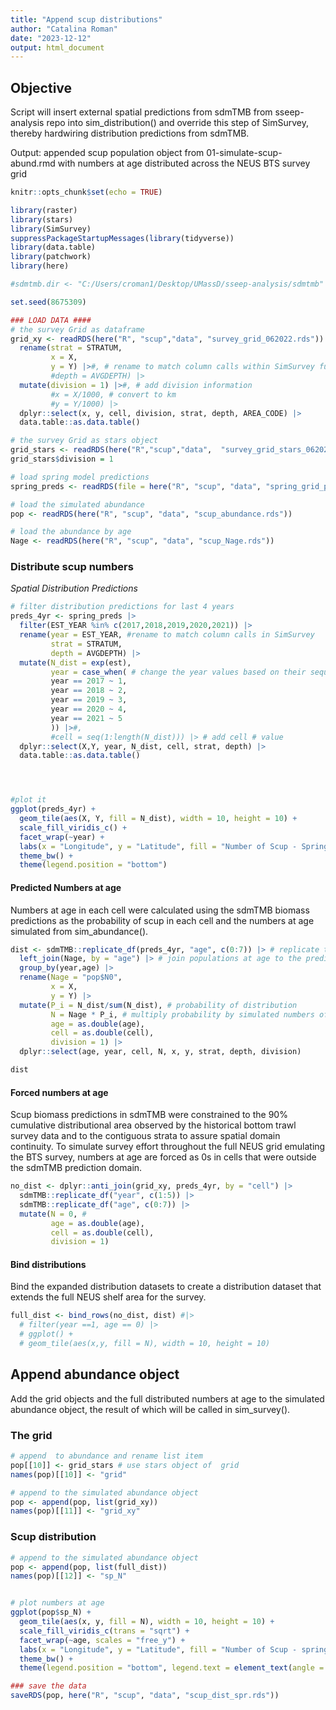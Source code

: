 ```yaml
---
title: "Append scup distributions"
author: "Catalina Roman"
date: "2023-12-12"
output: html_document
---
```


## Objective 
Script will insert external spatial predictions from sdmTMB from sseep-analysis repo into sim_distribution() and override this step of SimSurvey, thereby hardwiring distribution predictions from sdmTMB. 

Output: appended scup population object from 01-simulate-scup-abund.rmd with numbers at age distributed across the NEUS BTS survey grid 


```r
knitr::opts_chunk$set(echo = TRUE)

library(raster)
library(stars)
library(SimSurvey)
suppressPackageStartupMessages(library(tidyverse))
library(data.table)
library(patchwork)
library(here)

#sdmtmb.dir <- "C:/Users/croman1/Desktop/UMassD/sseep-analysis/sdmtmb"

set.seed(8675309)
```


```r
### LOAD DATA ####
# the survey Grid as dataframe
grid_xy <- readRDS(here("R", "scup","data", "survey_grid_062022.rds")) |>
  rename(strat = STRATUM, 
         x = X, 
         y = Y) |>#, # rename to match column calls within SimSurvey functions
         #depth = AVGDEPTH) |>
  mutate(division = 1) |>#, # add division information
         #x = X/1000, # convert to km
         #y = Y/1000) |>
  dplyr::select(x, y, cell, division, strat, depth, AREA_CODE) |>
  data.table::as.data.table()

# the survey Grid as stars object
grid_stars <- readRDS(here("R","scup","data",  "survey_grid_stars_062022.rds"))
grid_stars$division = 1

# load spring model predictions
spring_preds <- readRDS(file = here("R", "scup", "data", "spring_grid_preds.rds"))

# load the simulated abundance
pop <- readRDS(here("R", "scup", "data", "scup_abundance.rds"))

# load the abundance by age
Nage <- readRDS(here("R", "scup", "data", "scup_Nage.rds"))

```

### Distribute scup numbers 

_Spatial Distribution Predictions_ 

```r
# filter distribution predictions for last 4 years
preds_4yr <- spring_preds |>
  filter(EST_YEAR %in% c(2017,2018,2019,2020,2021)) |>
  rename(year = EST_YEAR, #rename to match column calls in SimSurvey
         strat = STRATUM,
         depth = AVGDEPTH) |>
  mutate(N_dist = exp(est),
         year = case_when( # change the year values based on their sequence 
         year == 2017 ~ 1,
         year == 2018 ~ 2,
         year == 2019 ~ 3,
         year == 2020 ~ 4,
         year == 2021 ~ 5
         )) |>#,
         #cell = seq(1:length(N_dist))) |> # add cell # value 
  dplyr::select(X,Y, year, N_dist, cell, strat, depth) |>
  data.table::as.data.table()




#plot it
ggplot(preds_4yr) +
  geom_tile(aes(X, Y, fill = N_dist), width = 10, height = 10) +
  scale_fill_viridis_c() +
  facet_wrap(~year) +
  labs(x = "Longitude", y = "Latitude", fill = "Number of Scup - Spring") +
  theme_bw() +
  theme(legend.position = "bottom")

```

#### Predicted Numbers at age

Numbers at age in each cell were calculated using the sdmTMB biomass predictions as the probability of scup in each cell and the numbers at age simulated from sim_abundance(). 
```r
dist <- sdmTMB::replicate_df(preds_4yr, "age", c(0:7)) |> # replicate the predictions over each age, so there are distributions for each age
  left_join(Nage, by = "age") |> # join populations at age to the predictions
  group_by(year,age) |>
  rename(Nage = "pop$N0",
         x = X,
         y = Y) |>
  mutate(P_i = N_dist/sum(N_dist), # probability of distribution
         N = Nage * P_i, # multiply probability by simulated numbers of age
         age = as.double(age),
         cell = as.double(cell), 
         division = 1) |>
  dplyr::select(age, year, cell, N, x, y, strat, depth, division)

dist

```

#### Forced numbers at age

Scup biomass predictions in sdmTMB were constrained to the 90% cumulative distributional area observed by the historical bottom trawl survey data and to the contiguous strata to assure spatial domain continuity. To simulate survey effort throughout the full NEUS grid emulating the BTS survey, numbers at age are forced as 0s in cells that were outside the sdmTMB prediction domain. 
```r
no_dist <- dplyr::anti_join(grid_xy, preds_4yr, by = "cell") |>
  sdmTMB::replicate_df("year", c(1:5)) |>
  sdmTMB::replicate_df("age", c(0:7)) |>
  mutate(N = 0, #
         age = as.double(age),
         cell = as.double(cell), 
         division = 1) 
```

#### Bind distributions

Bind the expanded distribution datasets to create a distribution dataset that extends the full NEUS shelf area for the survey.
```r
full_dist <- bind_rows(no_dist, dist) #|>
  # filter(year ==1, age == 0) |>
  # ggplot() +
  # geom_tile(aes(x,y, fill = N), width = 10, height = 10)
```


## Append abundance object

Add the grid objects and the full distributed numbers at age to the simulated abundance object, the result of which will be called in sim_survey(). 

### The grid 
```r
# append  to abundance and rename list item
pop[[10]] <- grid_stars # use stars object of  grid
names(pop)[[10]] <- "grid"

# append to the simulated abundance object
pop <- append(pop, list(grid_xy))
names(pop)[[11]] <- "grid_xy"

```


### Scup distribution
```r
# append to the simulated abundance object
pop <- append(pop, list(full_dist))
names(pop)[[12]] <- "sp_N"


# plot numbers at age
ggplot(pop$sp_N) +
  geom_tile(aes(x, y, fill = N), width = 10, height = 10) +
  scale_fill_viridis_c(trans = "sqrt") +
  facet_wrap(~age, scales = "free_y") +
  labs(x = "Longitude", y = "Latitude", fill = "Number of Scup - spring") +
  theme_bw() +
  theme(legend.position = "bottom", legend.text = element_text(angle = 45))


```


```r
### save the data
saveRDS(pop, here("R", "scup", "data", "scup_dist_spr.rds"))

```

